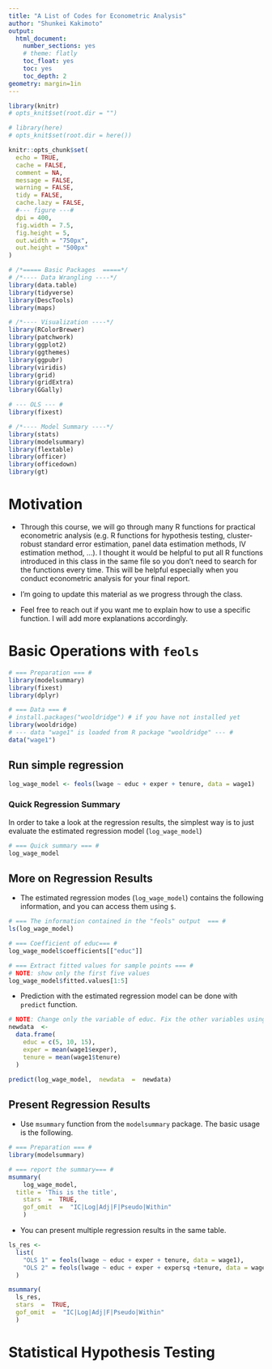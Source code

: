 ```yaml
---
title: "A List of Codes for Econometric Analysis"
author: "Shunkei Kakimoto"
output:
  html_document:
    number_sections: yes
    # theme: flatly
    toc_float: yes
    toc: yes
    toc_depth: 2
geometry: margin=1in
---
```


```r
library(knitr)
# opts_knit$set(root.dir = "")

# library(here)
# opts_knit$set(root.dir = here())

knitr::opts_chunk$set(
  echo = TRUE,
  cache = FALSE,
  comment = NA,
  message = FALSE,
  warning = FALSE,
  tidy = FALSE,
  cache.lazy = FALSE,
  #--- figure ---#
  dpi = 400,
  fig.width = 7.5,
  fig.height = 5,
  out.width = "750px",
  out.height = "500px"
)

# /*===== Basic Packages  =====*/
# /*---- Data Wrangling ----*/
library(data.table)
library(tidyverse)
library(DescTools)
library(maps)

# /*---- Visualization ----*/
library(RColorBrewer)
library(patchwork)
library(ggplot2)
library(ggthemes)
library(ggpubr)
library(viridis)
library(grid)
library(gridExtra)
library(GGally)

# --- OLS --- #
library(fixest)

# /*---- Model Summary ----*/
library(stats)
library(modelsummary)
library(flextable)
library(officer)
library(officedown)
library(gt)
```

# Motivation {- .unlisted}
+ Through this course, we will go through many R functions for practical econometric analysis (e.g. R functions for hypothesis testing, cluster-robust standard error estimation, panel data estimation methods, IV estimation method, ...). I thought it would be helpful to put all R functions introduced in this class in the same file so you don't need to search for the functions every time. This will be helpful especially when you conduct econometric analysis for your final report.

+ I'm going to update this material as we progress through the class.
+ Feel free to reach out if you want me to explain how to use a specific function. I will add more explanations accordingly. 


# Basic Operations with `feols`

```r
# === Preparation === #
library(modelsummary)
library(fixest)
library(dplyr)

# === Data === #
# install.packages("wooldridge") # if you have not installed yet
library(wooldridge)
# --- data "wage1" is loaded from R package "wooldridge" --- #
data("wage1") 
```

## Run simple regression {-}
```r
log_wage_model <- feols(lwage ~ educ + exper + tenure, data = wage1)
```

### Quick Regression Summary {-}
In order to take a look at the regression results, the simplest way is to just evaluate the estimated regression model (`log_wage_model`)

```r
# === Quick summary === #
log_wage_model
```

## More on Regression Results {-}

+ The estimated regression modes (`log_wage_model`) contains the following information, and you can access them using `$`.

```r
# === The information contained in the "feols" output  === #
ls(log_wage_model)
```

```r
# === Coefficient of educ=== #
log_wage_model$coefficients[["educ"]]

# === Extract fitted values for sample points === #
# NOTE: show only the first five values
log_wage_model$fitted.values[1:5]
```

+ Prediction with the estimated regression model can be done with `predict` function.

```r
# NOTE: Change only the variable of educ. Fix the other variables using mean values.
newdata  <-  
  data.frame(
    educ = c(5, 10, 15),
    exper = mean(wage1$exper),
    tenure = mean(wage1$tenure)
  )

predict(log_wage_model,  newdata  =  newdata)
```


## Present Regression Results {-}
+ Use `msummary` function from the `modelsummary` package. The basic usage is the following.

```r
# === Preparation === #
library(modelsummary) 

# === report the summary=== #
msummary(
	log_wage_model, 
  title = 'This is the title',
	stars  =  TRUE,
	gof_omit  =  "IC|Log|Adj|F|Pseudo|Within" 
	)
```

+ You can present multiple regression results in the same table. 

```r
ls_res <- 
  list(
    "OLS 1" = feols(lwage ~ educ + exper + tenure, data = wage1),
    "OLS 2" = feols(lwage ~ educ + exper + expersq +tenure, data = wage1)
  )

msummary(
  ls_res,
  stars  =  TRUE, 
  gof_omit  =  "IC|Log|Adj|F|Pseudo|Within" 
  )
```


# Statistical  Hypothesis  Testing












